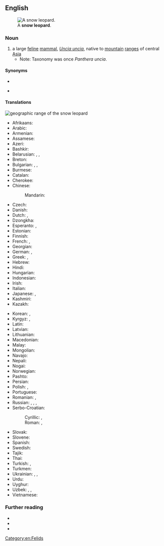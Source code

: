 {{also|snow-leopard}}
==English==
[[File:Lightmatter snowleopard.jpg|thumb|A '''snow leopard'''.]]

===Noun===
{{en-noun}}

# a large [[feline]] [[mammal]], ''[[Uncia uncia]]'', native to [[mountain]] [[range]]s of central [[Asia]]
#* Note: Taxonomy was once ''Panthera uncia''.

====Synonyms====
* {{l|en|ounce}}
* {{l|en|snowmeow}} {{qualifier|slang|chiefly Internet}}

====Translations====
[[File:Snow leopard range.png|thumb|geographic range of the '''snow leopard''']]
{{trans-top|a large feline mammal, Uncia uncia}}
* Afrikaans: {{t|af|sneeuluiperd}}
* Arabic: {{t|ar|نِمْر اَلثُّلُوج|m}}
* Armenian: {{t|hy|ձյուն ընձառյուծ}}
* Assamese: {{t-needed|as}}
* Azeri: {{t|az|qar bəbiri}}
* Bashkir: {{t|ba|барыс|sc=Cyrl}}
* Belarusian: {{t|be|барс|m|sc=Cyrl}}, {{t|be|сне́жны барс|m|sc=Cyrl}}, {{t|be|сне́жны леапа́рд|m|sc=Cyrl}}
* Breton: {{t|br|loupard an erc'h}}
* Bulgarian: {{t|bg|барс|m|sc=Cyrl}}, {{t|bg|сне́жен барс|m|sc=Cyrl}}, {{t|bg|сне́жен леопа́рд|m|sc=Cyrl}}
* Burmese: {{t|my|နှင်းကျားသစ်|sc=Mymr}}
* Catalan: {{t|ca|lleopard de les neus|m}}
* Cherokee: {{t|chr|ᎤᎾᏥ ᏢᏓᏥ}}
* Chinese:
*: Mandarin: {{t+|cmn|雪豹|tr=xuěbào|sc=Hani}}
* Czech: {{t+|cs|irbis|m}}
* Danish: {{t|da|sneleopard}}
* Dutch: {{t+|nl|sneeuwpanter|m}}, {{t|nl|sneeuwluipaard|m}}
* Dzongkha: {{t|dz|གངས་གཟིག|sc=Tibt}}
* Esperanto: {{t|eo|uncio}}, {{t|eo|neĝleopardo}}
* Estonian: {{t|et|lumeleopard}}
* Finnish: {{t+|fi|lumileopardi}}
* French: {{t+|fr|léopard des neiges|m}}, {{t+|fr|once|f}}
* Georgian: {{t|ka|ირბისი}}
* German: {{t+|de|Schneeleopard|m}}, {{t|de|Irbis|m}}
* Greek: {{t|el|ίρβις|f}}, {{t|el|λευκή λεοπάρδαλη|f}}
* Hebrew: {{t|he|נמר שלג מצוי|m}}
* Hindi: {{t|hi|हिम तेन्दुआ|tr=him tēndu'ā|sc=Deva}}
* Hungarian: {{t+|hu|hópárduc}}
* Indonesian: {{t|id|macan tutul salju}}
* Irish: {{t|ga|liopard sneachta|m}}
* Italian: {{t|it|leopardo delle nevi|m}}
* Japanese: {{t+|ja|ユキヒョウ|tr=yukihyō}}, {{t+|ja|雪豹|tr=ゆきひょう, yukihyō|sc=Jpan}}
* Kashmiri: {{t-needed|ks}}
* Kazakh: {{t|kk|барыс|sc=Cyrl}}
{{trans-mid}}
* Korean: {{t|ko|설표|sc=Kore}}, {{t|ko|눈표범|sc=Kore}}
* Kyrgyz: {{t+|ky|барс|sc=Cyrl}}, {{t+|ky|илбирс|sc=Cyrl}}
* Latin: {{t|la|uncia|f}}
* Latvian: {{t|lv|sniega leopards|m}}
* Lithuanian: {{t|lt|irbis|m}}
* Macedonian: {{t|mk|снежен леопа́рд|m|sc=Cyrl}}
* Malay: {{t|ms|harimau dahan salji}}
* Mongolian: {{t+|mn|ирвэс|sc=Cyrl}}
* Navajo: {{t|nv|náshdóíłgaii łikizhígíí}}
* Nepali: {{t-needed|ne}}
* Nogai: {{t|nog|ирбис}}
* Norwegian: {{t+|no|snøleopard}}
* Pashto: {{t-needed|ps}}
* Persian: {{t|fa|پلنگ برفی|tr=palang-e barfi|sc=fa-Arab}}
* Polish: {{t+|pl|pantera śnieżna|f}}, {{t|pl|irbis|m-an}}
* Portuguese: {{t+|pt|leopardo-das-neves|m}}
* Romanian: {{t+|ro|irbis|m}}, {{t+|ro|leopardul zăpezilor|m}}
* Russian: {{t+|ru|и́рбис|m}}, {{t|ru|сне́жный барс|m}}, {{t|ru|сне́жный леопа́рд|m}}, {{t+|ru|барс|m}}
* Serbo-Croatian:
*: Cyrillic: {{t|sh|снежни леопард|m}}, {{t|sh|сњежни леопард|m}}
*: Roman: {{t|sh|snežni leopard|m}}, {{t|sh|snježni leopard|m}}
* Slovak: {{t|sk|leopard snežný|m}}
* Slovene: {{t|sl|snežni leopard|m}}
* Spanish: {{t|es|leopardo de las nieves|m}}
* Swedish: {{t|sv|snöleopard|c}}
* Tajik: {{t|tg|паланги барфӣ|sc=Cyrl}}
* Thai: {{t+|th|เสือดาวหิมะ|tr=sĕua daao hìmá|sc=Thai}}
* Turkish: {{t|tr|kar leoparı}}, {{t|tr|kar parsı}}
* Turkmen: {{t+|tk|bars}}
* Ukrainian: {{t+|uk|барс|m|sc=Cyrl}}, {{t|uk|сні́жний барс|m|sc=Cyrl}}, {{t|uk|сні́жний леопа́рд|m|sc=Cyrl}}
* Urdu: {{t-needed|ur}}
* Uyghur: {{t|ug|يىلپىز}}
* Uzbek: {{t+|uz|bars}}, {{t+|uz|ilvirs}}, {{t+|uz|qoplon}}
* Vietnamese: {{t|vi|báo tuyết}}
{{trans-bottom}}

===Further reading===
* {{pedia}}
* {{specieslite|Uncia uncia}}
* {{comcatlite|Uncia uncia}}

[[Category:en:Felids]]